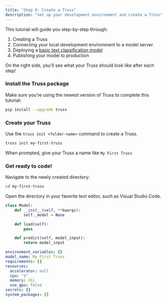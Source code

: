 ```yaml
---
title: "Step 0: Create a Truss"
description: "Set up your development environment and create a Truss"
---
```


This tutorial will guide you step-by-step through:

1. Creating a Truss
2. Connecting your local development environment to a model server
3. Deploying a [basic text classification model](https://huggingface.co/docs/transformers/main_classes/pipelines#transformers.pipeline)
4. Publishing your model to production

<Tip>
On the right side, you'll see what your Truss should look like after each step!
</Tip>

### Install the Truss package

Make sure you're using the newest version of Truss to complete this tutorial:

```sh
pip install --upgrade truss
```

### Create your Truss

Use the `truss init <folder-name>` command to create a Truss.

```sh
truss init my-first-truss
```

When prompted, give your Truss a name like `My First Truss`

### Get ready to code!

Navigate to the newly created directory:

```sh
cd my-first-truss
```

Open the directory in your favorite text editor, such as Visual Studio Code.

<RequestExample>

```python model/model.py
class Model:
    def __init__(self, **kwargs):
        self._model = None

    def load(self):
        pass

    def predict(self, model_input):
        return model_input
```

```yaml config.yaml
environment_variables: {}
model_name: My First Truss
requirements: []
resources:
  accelerator: null
  cpu: "1"
  memory: 2Gi
  use_gpu: false
secrets: {}
system_packages: []
```


</RequestExample>
